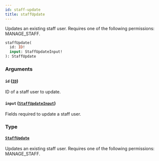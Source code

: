 ```yaml
---
id: staff-update
title: staffUpdate
---
```


Updates an existing staff user. Requires one of the following permissions: MANAGE_STAFF.

```graphql
staffUpdate(
  id: ID!
  input: StaffUpdateInput!
): StaffUpdate
```

### Arguments

#### `id` ([`ID`](../../../developer/api-reference/scalars/id))

ID of a staff user to update.

#### `input` ([`StaffUpdateInput`](../../../developer/api-reference/inputs/staff-update-input))

Fields required to update a staff user.

### Type

#### [`StaffUpdate`](../../../developer/api-reference/objects/staff-update)

Updates an existing staff user. Requires one of the following permissions: MANAGE_STAFF.
